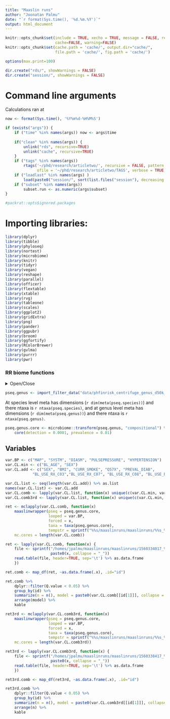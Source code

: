 ```yaml
---
title: "Maaslin runs"
author: "Joonatan Palmu"
date: "`r format(Sys.time(), '%d.%m.%Y')`"
output: html_document
---
```

	
```r
knitr::opts_chunk$set(include = TRUE, xecho = TRUE, message = FALSE, results='asis',
                      cache=FALSE, warning=FALSE)
knitr::opts_chunk$set(cache.path = 'cache/', output.dir="cache/",
                      file.path = 'cache/', fig.path = 'cache/')

options(max.print=100)

dir.create("rds/", showWarnings = FALSE)
dir.create("session/", showWarnings = FALSE)
```

# Command line arguments

Calculations ran at

```r
now <- format(Sys.time(), '%Y%m%d-%H%M%S')

if (exists("args")) {
    if ("time" %in% names(args)) now <- args$time
    
    if("clean" %in% names(args)) {
        unlink("rds", recursive=TRUE)
        unlink("cache", recursive=TRUE)
    }
    if ("tags" %in% names(args)) 
        rtags('~/phd/research/articletwo/', recursive = FALSE, pattern = '\\.[RrSs](rw|md)?$',
              ofile = '~/phd/research/articletwo/TAGS', verbose = TRUE, append = FALSE)
    if ("loadlast" %in% names(args) )
        load(paste0("session/", sort(list.files("session"), decreasing = TRUE)[1]))
    if ("subset" %in% names(args))
        subset.run <- as.numeric(args$subset)
}

#packrat::opts$ignored.packages
```


# Importing libraries:

```r
library(dplyr)
library(tibble)
library(phyloseq)
library(nortest)
library(microbiome)
library(knitr)
library(tidyr)
library(vegan)
library(reshape)
library(parallel)
library(officer)
library(flextable)
library(xtable)
library(rvg)
library(tableone)
library(scales)
library(ggplot2)
library(gridExtra)
library(png)
library(pander)
library(ggpubr)
library(broom)
library(ggfortify)
library(RColorBrewer)
library(gvlma)
library(purrr)
library(pwr)
```

### RR biome functions

<details>
  <summary>Open/Close</summary>
  
```r
source("articletwo-rrbiome.R")
```

</details>

```r
pseq.genus <- import_filter_data("data/phfinrisk_centrifuge_genus_d50k_2019-06-02.rds")
```

At species level meta has dimensions (`r dim(meta(pseq.species))`) and
there ntaxa is `r ntaxa(pseq.species)`, and at genus level meta has
dimensions (`r dim(meta(pseq.genus))`) and there ntaxa is 
`r ntaxa(pseq.genus)`.


```r
pseq.genus.core <- microbiome::transform(pseq.genus, "compositional") %>%
    core(detection = 0.0001, prevalence = 0.01)
```


## Variables

```r
var.BP <- c("MAP", "SYSTM", "DIASM", "PULSEPRESSURE", "HYPERTENSION")
var.CL.min <- c("BL_AGE", "SEX")
var.CL.add <- c("SEX", "BMI", "CURR_SMOKE", "Q57X", "PREVAL_DIAB",
            "BL_USE_RX_C03","BL_USE_RX_C07", "BL_USE_RX_C08", "BL_USE_RX_C09")
```

```r
var.CL.list <- seq(length(var.CL.add)) %>% as.list
names(var.CL.list) <- var.CL.add
var.CL.comb <- lapply(var.CL.list, function(x) unique(c(var.CL.min, var.CL.add[1:x])))
var.CL.comb3rd <- lapply(var.CL.list, function(x) unique(c(var.CL.min, var.CL.add[x])))
```

```r
ret <- mclapply(var.CL.comb, function(x)
    maaslinwrapper(pseq = pseq.genus.core,
                   looped = var.BP,
                   forced = x,
                   taxa = taxa(pseq.genus.core),
                   tempstr = sprintf("%%s/maaslinruns/maaslinruns/%%s_%s", paste0(x, collapse = "_"))),
    mc.cores = length(var.CL.comb))
```

```r
ret <- lapply(var.CL.comb, function(x) {
    file <- sprintf("/homes/jpalmu/maaslinruns/maaslinruns/1560334017_%s/maaslin/maaslin.txt",
                    paste0(x, collapse = "_"))
    read.table(file, header=TRUE, sep='\t') %>% as.data.frame
    })
```

```r
ret.comb <- map_df(ret, ~as.data.frame(.x), .id="id")

ret.comb %>%
    dplyr::filter(Q.value < 0.05) %>%
    group_by(id) %>%
    summarize(n = n(), model = paste0(var.CL.comb[[id[1]]], collapse = "+")) %>%
    arrange(model) %>%
    kable
```

```r
ret3rd <- mclapply(var.CL.comb3rd, function(x)
    maaslinwrapper(pseq = pseq.genus.core,
                   looped = var.BP,
                   forced = x,
                   taxa = taxa(pseq.genus.core),
                   tempstr = sprintf("%%s/maaslinruns/maaslinruns/%%s_%s", paste0(x, collapse = "_"))),
    mc.cores = length(var.CL.comb3rd))

```

```r
ret3rd <- lapply(var.CL.comb3rd, function(x) {
    file <- sprintf("/homes/jpalmu/maaslinruns/maaslinruns/1560338417_%s/maaslin/maaslin.txt",
                    paste0(x, collapse = "_"))
    read.table(file, header=TRUE, sep='\t') %>% as.data.frame
    })
```

```r
ret3rd.comb <- map_df(ret3rd, ~as.data.frame(.x), .id="id")

ret3rd.comb %>%
    dplyr::filter(Q.value < 0.05) %>%
    group_by(id) %>%
    summarize(n = n(), model = paste0(var.CL.comb3rd[[id[1]]], collapse = "+")) %>%
    arrange(n) %>%
    kable
```
